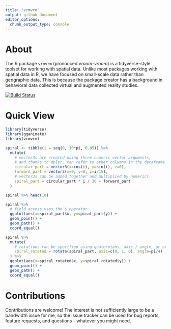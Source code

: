 ```yaml
---
title: "vrmvrm"
output: github_document
editor_options: 
  chunk_output_type: console
---
```


# About

The R package `vrmvrm` (pronouced *vroom-vroom*) is a tidyverse-style toolset for working with spatial data. Unlike most packages working with spatial data in R, we have focused on small-scale data rather than geographic data. This is because the package creator has a background in behavioral data collected virtual and augmented reality studies.

[![Build Status](https://travis-ci.com/MrMallIronmaker/vrmvrm.svg?branch=master)](https://travis-ci.com/MrMallIronmaker/vrmvrm)

# Quick View

```r
library(tidyverse)
library(gganimate)
library(vrmvrm)
```

```R
spiral <- tibble(i = seq(0, 10*pi, 0.05)) %>%
  mutate(
    # vector3s are created using three numeric vector arguments,
    # and thanks to dplyr, can refer to other columns in the dataframe
    circular_part = vector3(x=cos(i), y=sin(i), z=0),
    forward_part = vector3(x=0, y=0, z=i/15),
    # vector3s can be added together and multiplied by numerics 
    spiral_part = circular_part * i / 30 + forward_part
  )

spiral %>% head(10)
```

```R
spiral %>%
  # field access uses the $ operator
  ggplot(aes(x=spiral_part$x, y=spiral_part$y)) +
  geom_point() +
  geom_path() +
  coord_equal()
```

```R
spiral %>%
  mutate(
    # rotations can be specified using quaternions, axis / angle, or even from / to vectors
    spiral_rotated = rotate(spiral_part, axis=c(0, 1, 0), angle=pi/4)
  ) %>% 
  ggplot(aes(x=spiral_rotated$x, y=spiral_rotated$y)) +
  geom_point() +
  geom_path() +
  coord_equal()
```

# Contributions

Contributions are welcome! The interest is not sufficiently large to be a bandwidth issue for me, so the issue tracker can be used for bug reports, feature requests, and questions - whatever you might need.
